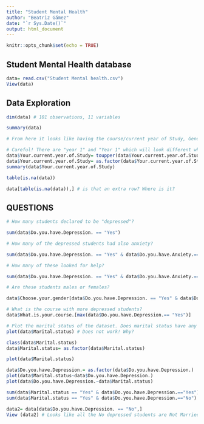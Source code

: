 ```yaml
---
title: "Student Mental Health"
author: "Beatriz Gámez"
date: "`r Sys.Date()`"
output: html_document
---
```


```r
knitr::opts_chunk$set(echo = TRUE)
```

## Student Mental Health database



```r
data= read.csv("Student Mental health.csv")
View(data)
```

## Data Exploration

```r
dim(data) # 101 observations, 11 variables

summary(data) 

# From here it looks like having the course/current year of Study, Gender and others as factor instead of character could be useful. Let us change at least the "Your.current.year.of.study" variable.

# Careful! There are "year 1" and "Year 1" which will look different when transformed to factor.
data$Your.current.year.of.Study= toupper(data$Your.current.year.of.Study)
data$Your.current.year.of.Study= as.factor(data$Your.current.year.of.Study)
summary(data$Your.current.year.of.Study)


```

```r
table(is.na(data))

data[table(is.na(data)),] # is that an extra row? Where is it?
```

## QUESTIONS


```r
# How many students declared to be "depressed"?

sum(data$Do.you.have.Depression. == "Yes")

# How many of the depressed students had also anxiety?

sum(data$Do.you.have.Depression. == "Yes" & data$Do.you.have.Anxiety.== "Yes")

# How many of these looked for help?

sum(data$Do.you.have.Depression. == "Yes" & data$Do.you.have.Anxiety.== "Yes" & data$Did.you.seek.any.specialist.for.a.treatment.== "Yes")

# Are these students males or females?

data$Choose.your.gender[data$Do.you.have.Depression. == "Yes" & data$Do.you.have.Anxiety.== "Yes" & data$Did.you.seek.any.specialist.for.a.treatment.== "Yes"]
```

```r
# What is the course with more depressed students?
data$What.is.your.course.[max(data$Do.you.have.Depression.== "Yes")]

```

```r
# Plot the marital status of the dataset. Does marital status have any effect on depression?
plot(data$Marital.status) # Does not work! Why?

class(data$Marital.status)
data$Marital.status= as.factor(data$Marital.status)

plot(data$Marital.status)

data$Do.you.have.Depression.= as.factor(data$Do.you.have.Depression.)
plot(data$Marital.status~data$Do.you.have.Depression.)
plot(data$Do.you.have.Depression.~data$Marital.status)

sum(data$Marital.status == "Yes" & data$Do.you.have.Depression.=="Yes") # 16 students
sum(data$Marital.status == "Yes" & data$Do.you.have.Depression.=="No") # There are no married students that have No depression. That means all the no depressed students are not married. Let us check that:

data2= data[data$Do.you.have.Depression. == "No",]
View (data2) # Looks like all the No depressed students are Not Married!

```

